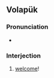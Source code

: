 ==Volapük==

===Pronunciation===
* {{IPA|/vekøˈmø/|lang=vo}}

===Interjection===
{{head|vo|interjection}}

# [[welcome]]!